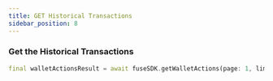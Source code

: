 ```yaml
---
title: GET Historical Transactions
sidebar_position: 8
---
```


### **Get the Historical Transactions**

```dart
final walletActionsResult = await fuseSDK.getWalletActions(page: 1, limit: 50);
```
